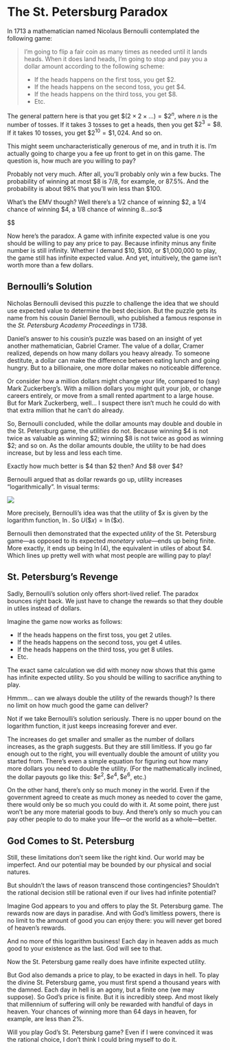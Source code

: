 # The St. Petersburg Paradox

In 1713 a mathematician named Nicolaus Bernoulli contemplated the following game:

> I'm going to flip a fair coin as many times as needed until it lands heads. When it does land heads, I'm going to stop and pay you a dollar amount according to the following scheme:
>
> - If the heads happens on the first toss, you get $2.
> - If the heads happens on the second toss, you get $4.
> - If the heads happens on the third toss, you get $8.
> - Etc.

The general pattern here is that you get $\$(2 \times 2 \times \ldots) = \$2^n$, where $n$ is the number of tosses. If it takes 3 tosses to get a heads, then you get $\$2^3 = \$8$. If it takes 10 tosses, you get $\$2^{10} = \$1,024$. And so on.

This might seem uncharacteristically generous of me, and in truth it is. I'm actually going to charge you a fee up front to get in on this game. The question is, how much are you willing to pay?

Probably not very much. After all, you'll probably only win a few bucks. The probability of winning at most $8 is 7/8, for example, or 87.5%. And the probability is about 98% that you'll win less than $100.

What's the EMV though? Well there's a 1/2 chance of winning $2, a 1/4 chance of winning $4, a 1/8 chance of winning $8... so:
$$
  \begin{aligned}
    EMV &= 1/2 \times \$2 + 1/4 \times \$4 + \ldots + 1/2^n \times \$2^n + \ldots\\
        &= \$1 + \$1 + \ldots + \$1 + \ldots\\
        &= \infty.
  \end{aligned}
$$

Now here's the paradox. A game with infinite expected value is one you should be willing to pay any price to pay. Because infinity minus any finite number is still infinity. Whether I demand $10, $100, or $1,000,000 to play, the game still has infinite expected value. And yet, intuitively, the game isn't worth more than a few dollars.


## Bernoulli's Solution

Nicholas Bernoulli devised this puzzle to challenge the idea that we should use expected value to determine the best decision. But the puzzle gets its name from his cousin Daniel Bernoulli, who published a famous response in the *St. Petersburg Academy Proceedings* in 1738.

Daniel's answer to his cousin's puzzle was based on an insight of yet another mathematician, Gabriel Cramer. The value of a dollar, Cramer realized, depends on how many dollars you heavy already. To someone destitute, a dollar can make the difference between eating lunch and going hungry. But to a billionaire, one more dollar makes no noticeable difference.

Or consider how a million dollars might change your life, compared to (say) Mark Zuckerberg's. With a million dollars you might quit your job, or change careers entirely, or move from a small rented apartment to a large house. But for Mark Zuckerberg, well... I suspect there isn't much he could do with that extra million that he can't do already.

So, Bernoulli concluded, while the dollar amounts may double and double in the St. Petersburg game, the *utilities* do not. Because winning $4 is not twice as valuable as winning $2; winning $8 is not twice as good as winning $2; and so on. As the dollar amounts double, the utility to be had does increase, but by less and less each time.

Exactly how much better is $4 than $2 then? And $8 over $4?

Bernoulli argued that as dollar rewards go up, utility increases "logarithmically". In visual terms:

![](img/Logarithmic-Utility.png)

More precisely, Bernoulli's idea was that the utility of $\$x$ is given by the logarithm function, $\ln$. So $U(\$x) = \ln(\$x)$.

Bernoulli then demonstrated that the expected *utility* of the St. Petersburg game---as opposed to its expected *monetary value*---ends up being finite. More exactly, it ends up being $\ln(4)$, the equivalent in utiles of about \$4. Which lines up pretty well with what most people are willing pay to play!


## St. Petersburg's Revenge

Sadly, Bernoulli's solution only offers short-lived relief. The paradox bounces right back. We just have to change the rewards so that they double in utiles instead of dollars.

Imagine the game now works as follows:

- If the heads happens on the first toss, you get 2 utiles.
- If the heads happens on the second toss, you get 4 utiles.
- If the heads happens on the third toss, you get 8 utiles.
- Etc.

The exact same calculation we did with money now shows that this game has infinite expected utility. So you should be willing to sacrifice anything to play.

Hmmm... can we always double the utility of the rewards though? Is there no  limit on how much good the game can deliver?

Not if we take Bernoulli's solution seriously. There is no upper bound on the logarithm function, it just keeps increasing forever and ever.

The increases do get smaller and smaller as the number of dollars increases, as the graph suggests. But they are still limitless. If you go far enough out to the right, you will eventually double the amount of utility you started from. There's even a simple equation for figuring out how many more dollars you need to double the utility. (For the mathematically inclined, the dollar payouts go like this: $\$e^2, \$e^4, \$e^6$, etc.)

On the other hand, there's only so much money in the world. Even if the government agreed to create as much money as needed to cover the game, there would only be so much you could do with it. At some point, there just won't be any more material goods to buy. And there's only so much you can pay other people to do to make your life---or the world as a whole---better.


## God Comes to St. Petersburg

Still, these limitations don't seem like the right kind. Our world may be imperfect. And our potential may be bounded by our physical and social natures.

But shouldn't the laws of reason transcend those contingencies? Shouldn't the rational decision still be rational even if our lives had infinite potential?

Imagine God appears to you and offers to play the St. Petersburg game. The rewards now are days in paradise. And with God's limitless powers, there is no limit to the amount of good you can enjoy there: you will never get bored of heaven's rewards.

And no more of this logarithm business! Each day in heaven adds as much good to your existence as the last. God will see to that.

Now the St. Petersburg game really does have infinite expected utility.

But God also demands a price to play, to be exacted in days in hell. To play the divine St. Petersburg game, you must first spend a thousand years with the damned. Each day in hell is an agony, but a finite one (we may suppose). So God's price is finite. But it is incredibly steep. And most likely that millennium of suffering will only be rewarded with handful of days in heaven. Your chances of winning more than 64 days in heaven, for example, are less than 2%.

Will you play God's St. Petersburg game? Even if I were convinced it was the rational choice, I don't think I could bring myself to do it.
